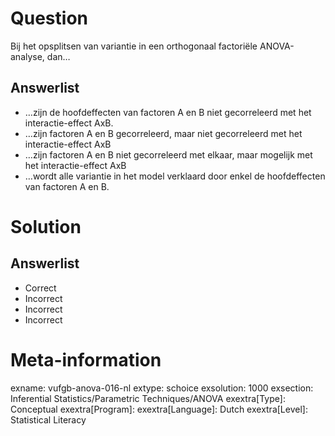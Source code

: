 Question
========

Bij het opsplitsen van variantie in een orthogonaal factoriële ANOVA-analyse, dan...
  
Answerlist
----------
* ...zijn de hoofdeffecten van factoren A en B niet gecorreleerd met het interactie-effect AxB.
* ...zijn factoren A en B gecorreleerd, maar niet gecorreleerd met het interactie-effect AxB
* ...zijn factoren A en B niet gecorreleerd met elkaar, maar mogelijk met het interactie-effect AxB
* ...wordt alle variantie in het model verklaard door enkel de hoofdeffecten van factoren A en B.

Solution
========

Answerlist
----------
* Correct
* Incorrect
* Incorrect
* Incorrect

Meta-information
================
exname: vufgb-anova-016-nl
extype: schoice
exsolution: 1000
exsection: Inferential Statistics/Parametric Techniques/ANOVA
exextra[Type]: Conceptual
exextra[Program]: 
exextra[Language]: Dutch
exextra[Level]: Statistical Literacy
